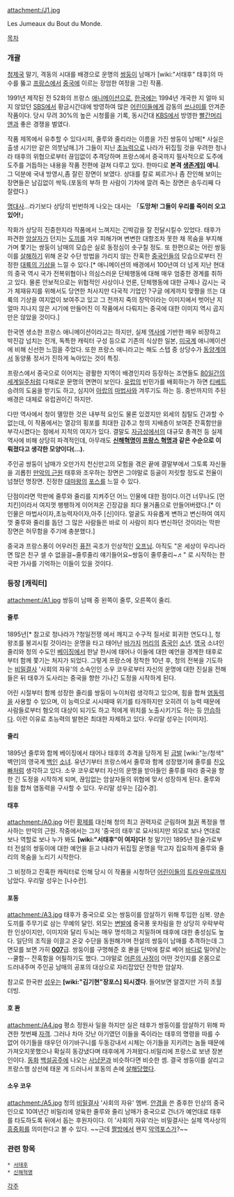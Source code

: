 attachment:/J1.jpg

Les Jumeaux du Bout du Monde.

[[목차]]
=== 개괄 ===
[[청]][[제국]] 말기, 격동의 시대를 배경으로 운명의 [[쌍둥이]] 남매가 [wiki:"서태후" 태후]의 마수를 뚫고 [[프랑스]]에서 [[중국]]에 이르는 장엄한 여정을 그린 작품.

1991년 제작된 전 52화의 프랑스 [[애니메이션]]으로, [[한국]]에는 1994년 개국한 지 얼마 되지 않았던 [[SBS]]에서 황금시간대에 방영하여 많은 [[어린이]]들에게 감동의 [[쓰나미]]를 안겨준 작품이다. 당시 무려 30%의 높은 시청률을 기록, 동시간대 [[KBS]]에서 방영한 [[빨간머리 앤]]과 좋은 경쟁을 벌였다.

작품 제목에서 유추할 수 있다시피, 줄루와 줄리라는 이름을 가진 쌍둥이 남매[* 사실은 출생 시기만 같은 의붓남매.]가 그들이 지닌 [[초능력]]으로 나라가 뒤집힐 것을 우려한 청나라 태후의 위협으로부터 끊임없이 추격당하며 프랑스에서 중국까지 필사적으로 도주에 도주를 거듭하는 내용을 작품 전편에 걸쳐 다루고 있다. 한마디로 '''본격 [[생존게임]] 애니'''. 그 덕분에 국내 방영시,좀 잘린 장면이 보였다. 상대를 칼로 찌르거나 좀 잔인해 보이는 장면들은 남김없이 싹둑.(포동의 부하 한 사람이 기차에 깔려 죽는 장면은 송두리째 다 잘렸다.)

[[명대사]]…라기보다 상당히 빈번하게 나오는 대사는 「'''도망쳐! 그들이 우리를 죽이러 오고 있어!'''」

작화가 상당히 진중한지라 작품에서 느껴지는 긴박감을 잘 전달시킬수 있었다. 태후가 파견한 [[암살자]]가 던지는 [[도끼]]를 겨우 피해가며 변변한 대항조차 못한 채 목숨을 부지해가며 쫓기는 쌍둥이 남매의 모습은 실로 동정심이 솟구칠 정도. 또 한편으로는 어린 쌍둥이를 [[살해]]하기 위해 온갖 수단 방법을 가리지 않는 잔혹한 [[중국인]]들의 모습으로부터 진정한 [[대륙의 기상]]을 느낄 수 있다.[* 애니메이션의 배경에서 100년여 더 넘게 지난 현대의 중국 역시 국가 전복위협이나 의심스러운 단체행동에 대해 매우 엄중한 경계를 취하고 있다. 물론 안보적으로는 위협적인 사상이나 언론, 단체행동에 대한 규제나 감시는 국가 체재유지를 위해서도 당연한 처사지만 다국적 기업인 ?구글 에게까지 맞짱을 뜨는 대륙의 기상을 여지없이 보여주고 있고 그 전까지 죽의 장막이라는 이미지에서 벗어난 지 얼마 지나지 않은 시기에 만들어진 이 작품에서 다뤄지는 중국에 대한 이미지 역시 곱지만은 않았을 것이다.]

한국엔 생소한 프랑스 애니메이션이라고는 하지만, 실제 [[역사]]에 기반한 매우 비장하고 박진감 넘치는 전개, 독특한 캐릭터 구성 등으로 기존의 식상한 일본, [[미국]]계 애니메이션에 비해 신선한 느낌을 주었다. 또한 프랑스 애니라고는 해도 스텝 중 상당수가 [[동양]]계여서 동양풍 정서가 진하게 녹아있는 것이 특징.

프랑스에서 중국으로 이어지는 광활한 지역이 배경인지라 등장하는 조연들도 [[80일간의 세계일주]]처럼 다채로운 문명의 면면이 보인다. [[유럽]]의 빈민가를 배회하는가 하면 [[티베트]] 승려의 도움을 받기도 하고, 심지어 [[아랍]]의 [[마법사]]와 겨루기도 하는 등. 중반까지의 주된 배경은 대체로 유럽권이긴 하지만.

다만 역사에서 청이 멸망한 것은 내부적 요인도 물론 있겠지만 외세의 침탈도 간과할 수 없는데, 이 작품에서는 열강의 횡포를 최대한 감추고 청의 지배층이 보여준 잔혹함만을 부각시켰다는 점에서 지적의 여지가 있다. 결말도 [[자금성]]에서의 대규모 총격전 등 실제 역사에 비해 상당히 파격적인데, 아무래도 '''[[신해혁명]]이 [[프랑스 혁명]]과 같은 수순으로 이뤄졌다고 생각한 모양이다(…).'''

주인공 쌍둥이 남매가 오만가지 천신만고의 모험을 겪은 끝에 결말부에서 그토록 자신들을 괴롭힌 [[만악의 근원]] 태후와 조우하는 장면은 그야말로 등골이 저릿할 정도로 전율이 넘쳤던 명장면. 진정한 [[대마왕]]의 [[포스]]를 느낄 수 있다.

단점이라면 막판에 줄루와 줄리를 지켜주던 어느 인물에 대한 점이다.이건 너무나도 [먼치킨]이라서 여지껏 팽팽하게 이어져온 긴장감을 죄다 물거품으로 만들어버렸다.[* 이 인물은 마법사이자,초능력자이자,아주 [신]이다. 얼굴도 자유롭게 변하고 변신하여 여지껏 줄루와 줄리를 돕던 그 많은 사람들은 바로 이 사람이 죄다 변신하던 것이라는 막판 장면은 허무함을 주기에 충분했다.]

중국과 프랑스풍이 어우러진 [[퓨전]] 곡조가 인상적인 [http://www.youtube.com/watch?v=CalFbgtTUsU 오프닝]. 아직도 "온 세상이 우리나라면 많은 친구 셀 수 없을걸~줄루줄리 얘기들어요~쌍둥이 줄루줄리~♬" 로 시작하는 한국판 가사를 기억하는 이들이 있을 것이다.

=== 등장 [캐릭터] ===
attachment:/A1.jpg
쌍둥이 남매 중 왼쪽이 줄루, 오른쪽이 줄리.

==== 줄루 ====
1895년[* 참고로 청나라가 ?청일전쟁 에서 깨지고 수구적 질서로 회귀한 연도다.], 청 왕조를 붕괴시킬 것이라는 운명을 타고 태어난 [[바가지]] [[머리]]의 [[중국인]] [[소년]]. [[영국]] 소녀인 줄리와 청의 수도인 [[베이징]]에서 한날 한시에 태어나 이들에 대한 예언을 경계한 태후로부터 함께 쫓기는 처지가 되었다. 그렇게 프랑스에 정착한 10년 후, 청의 전복을 기도하는 [[비밀결사]] '사회의 자유'의 소속인인 소우 코우로부터 자신의 운명에 대한 진실을 전해들은 뒤 태후가 도사리는 중국을 향한 기나긴 도정을 시작하게 된다.

어린 시절부터 함께 성장한 줄리를 쌍둥이 누이처럼 생각하고 있으며, 힘을 합쳐 [[염동력]]을 사용할 수 있으며, 이 능력으로 시시때때 위기를 타개하지만 오히려 이 능력 때문에 사람들로부터 혐오의 대상이 되기도 하고 적에게 위치를 노출시키기도 하는 등 [[안습]]하다. 이런 이유로 초능력의 발현은 최대한 자제하고 있다. 우리말 성우는 [이미자].

==== 줄리 ====
1895년 줄루와 함께 베이징에서 태어나 태후의 추격을 당하게 된 [[금발]] [wiki:"눈/청색" 벽안]의 영국계 [[백인]] [[소녀]]. 유년기부터 프랑스에서 줄루와 함께 성장했기에 줄루를 친[[오빠]]처럼 생각하고 있다. 소우 코우로부터 자신의 운명을 받아들인 줄루를 따라 중국을 향한 긴 도정을 시작하게 되며, 끊임없는 암살자들의 위협에 맞서 성장하게 된다. 줄루와 힘을 합쳐 염동력을 구사할 수 있다. 우리말 성우는 [김수경].

==== 태후 ====
attachment:/A0.jpg
어린 [[황제]]를 대신해 청의 최고 권력자로 군림하며 [[철권]] 폭정을 행사하는 만악의 근원. 작중에서는 그저 '중국의 태후'로 묘사되지만 외모로 보나 연대로 보나 역할로 보나 누가 봐도 '''[wiki:"서태후"이 여자]다!''' 청 말기인 1895년 점술가로부터 전설의 쌍둥이에 대한 예언을 듣고 나라가 뒤집힐 운명을 막고자 집요하게 줄루와 줄리의 목숨을 노리기 시작한다. 

그 비정하고 잔혹한 캐릭터로 인해 당시 이 작품을 시청하던 [[어린이]]들의 [[트라우마]]로까지 남았다. 우리말 성우는 [나수란].

==== 포동 ====
attachment:/A3.jpg
태후가 중국으로 오는 쌍둥이를 암살하기 위해 투입한 심복. 양손 도끼를 주무기로 삼는 무예의 달인. 외모는 [[변발]]에 중국풍 옷차림을 한 상당히 우락부락한 인상이지만, 이미지와 달리 두뇌는 매우 명석하고 치밀하며 태후에 대한 충성심도 높다. 일단의 조직을 이끌고 온갖 수단을 동원해가며 전설의 쌍둥이 남매를 추격하는데 그 면모를 보면 가히 '''[[007]]'''급. 쌍둥이를 구명해준 호 콴을 단박에 칼로 베어 [[바다]]로 밀어넣는 --쿨함-- 잔혹함을 어필하기도 했다. 그야말로 [[어른의 사정]]이 어떤 것인지를 온몸으로 드러내주며 주인공 남매의 공포의 대상으로 자리잡았던 잔학한 암살자.

참고로 한국판 [[성우]]는 '''[wiki:"김기현"장포스] 되시겠다'''. 들어보면 알겠지만 가히 초월더빙.

==== 호 콴 ====
attachment:/A4.jpg
평소 정원사 일을 하지만 실은 태후가 쌍둥이를 암살하기 위해 파견한 첫번째 [[자객]]. 그러나 차마 갓난 아기였던 이들을 죽이라는 태후의 명령을 따를 수 없어 아기들을 태우던 아기바구니를 두동강내서 시체는 아기들을 지키려는 놈들 때문에 가져오지못했으나 확실히 동강냈다며 태후에게 가져왔다.비밀리에 프랑스로 보낸 장본인이다. [[동화]] [[백설공주]]에 나오는 [[사냥꾼]]과 비슷하다면 비슷한 셈. 결국 쌍둥이를 살리고 프랑스행 상선에 태운 게 드러나서 포동의 손에 [[살해]]당했다.

==== 소우 코우 ====
attachment:/A5.jpg
청의 [[비밀결사]] '사회의 자유' 멤버. [[안경]]을 쓴 중후한 인상의 중국인으로 10여년간 비밀리에 양육한 줄루와 줄리 남매가 중국으로 건너가 예언대로 태후를 타도하도록 뒤에서 돕는 후원자이다. 이 '사회의 자유'라는 비밀결사는 실제 역사상의 [[흥중회]]를 의미한다고 볼 수 있다. ~~근데 [[짤방]]에서 왠지 [[악역]][[포스]]가?~~

=== 관련 항목 ===
 * [[서태후]]
 * [[신해혁명]]
[[각주]]
